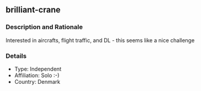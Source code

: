 ## brilliant-crane

### Description and Rationale
Interested in aircrafts, flight traffic, and DL - this seems like a nice challenge

### Details

* Type: Independent
* Affiliation: Solo :-)
* Country: Denmark

